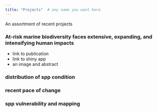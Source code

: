 ```yaml
---
title: "Projects"  # any name you want here
---
```


An assortment of recent projects

### At-risk marine biodiversity faces extensive, expanding, and intensifying human impacts

- link to publication
- link to shiny app
- an image and abstract

### distribution of spp condition

### recent pace of change

### spp vulnerability and mapping